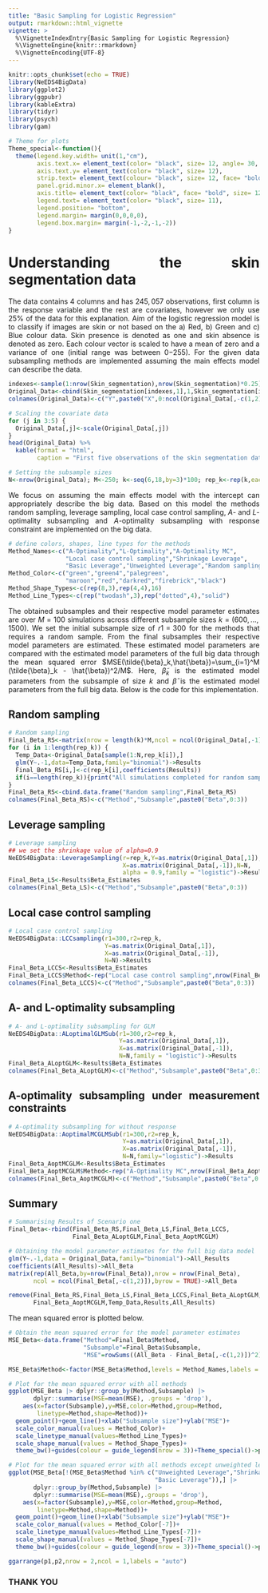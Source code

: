 ```yaml
---
title: "Basic Sampling for Logistic Regression"
output: rmarkdown::html_vignette
vignette: >
  %\VignetteIndexEntry{Basic Sampling for Logistic Regression}
  %\VignetteEngine{knitr::rmarkdown}
  %\VignetteEncoding{UTF-8}
---
```


<style>
body {
text-align: justify}
</style>

```r
knitr::opts_chunk$set(echo = TRUE)
library(NeEDS4BigData)
library(ggplot2)
library(ggpubr)
library(kableExtra)
library(tidyr)
library(psych)
library(gam)

# Theme for plots
Theme_special<-function(){
  theme(legend.key.width= unit(1,"cm"),
        axis.text.x= element_text(color= "black", size= 12, angle= 30, hjust=0.75),
        axis.text.y= element_text(color= "black", size= 12), 
        strip.text= element_text(colour= "black", size= 12, face= "bold"),
        panel.grid.minor.x= element_blank(),
        axis.title= element_text(color= "black", face= "bold", size= 12),
        legend.text= element_text(color= "black", size= 11),
        legend.position= "bottom",
        legend.margin= margin(0,0,0,0),
        legend.box.margin= margin(-1,-2,-1,-2)) 
}
```

# Understanding the skin segmentation data

The data contains $4$ columns and has $245,057$ observations, first column is the response variable and the rest are covariates, however we only use $25\%$ of the data for this explanation.
Aim of the logistic regression model is to classify if images are skin or not based on the a) Red, b) Green and c) Blue colour data.
Skin presence is denoted as one and skin absence is denoted as zero.
Each colour vector is scaled to have a mean of zero and a variance of one (initial range was between 0−255).
For the given data subsampling methods are implemented assuming the main effects model can describe the data.

```r
indexes<-sample(1:nrow(Skin_segmentation),nrow(Skin_segmentation)*0.25)
Original_Data<-cbind(Skin_segmentation[indexes,1],1,Skin_segmentation[indexes,-1])
colnames(Original_Data)<-c("Y",paste0("X",0:ncol(Original_Data[,-c(1,2)])))

# Scaling the covariate data
for (j in 3:5) {
  Original_Data[,j]<-scale(Original_Data[,j])
}
head(Original_Data) %>% 
  kable(format = "html",
        caption = "First five observations of the skin segmentation data.")

# Setting the subsample sizes
N<-nrow(Original_Data); M<-250; k<-seq(6,18,by=3)*100; rep_k<-rep(k,each=M)
```

We focus on assuming the main effects model with the intercept can appropriately describe the big data.
Based on this model the methods random sampling, leverage sampling, local case control sampling, $A$- and $L$-optimality subsampling and $A$-optimality subsampling with response constraint are implemented on the big data.

```r
# define colors, shapes, line types for the methods
Method_Names<-c("A-Optimality","L-Optimality","A-Optimality MC",
                "Local case control sampling","Shrinkage Leverage",
                "Basic Leverage","Unweighted Leverage","Random sampling")
Method_Color<-c("green","green4","palegreen",
                "maroon","red","darkred","firebrick","black")
Method_Shape_Types<-c(rep(8,3),rep(4,4),16)
Method_Line_Types<-c(rep("twodash",3),rep("dotted",4),"solid")
```

The obtained subsamples and their respective model parameter estimates are over $M=100$ simulations across different subsample sizes $k=(600,\ldots,1500)$.
We set the initial subsample size of $r1=300$ for the methods that requires a random sample. 
From the final subsamples their respective model parameters are estimated. 
These estimated model parameters are compared with the estimated model parameters of the full big data through the mean squared error $MSE(\tilde{\beta}_k,\hat{\beta})=\sum_{i=1}^M (\tilde{\beta}_k - \hat{\beta})^2/M$. 
Here, $\tilde{\beta}_k$ is the estimated model parameters from the subsample of size $k$ and $\hat{\beta}$ is the estimated model parameters from the full big data. 
Below is the code for this implementation.

## Random sampling

```r
# Random sampling
Final_Beta_RS<-matrix(nrow = length(k)*M,ncol = ncol(Original_Data[,-1])+1)
for (i in 1:length(rep_k)) {
  Temp_Data<-Original_Data[sample(1:N,rep_k[i]),]
  glm(Y~.-1,data=Temp_Data,family="binomial")->Results
  Final_Beta_RS[i,]<-c(rep_k[i],coefficients(Results))
  if(i==length(rep_k)){print("All simulations completed for random sampling")}
}
Final_Beta_RS<-cbind.data.frame("Random sampling",Final_Beta_RS)
colnames(Final_Beta_RS)<-c("Method","Subsample",paste0("Beta",0:3))
```

## Leverage sampling

```r
# Leverage sampling
## we set the shrinkage value of alpha=0.9
NeEDS4BigData::LeverageSampling(r=rep_k,Y=as.matrix(Original_Data[,1]),
                                X=as.matrix(Original_Data[,-1]),N=N,
                                alpha = 0.9,family = "logistic")->Results
Final_Beta_LS<-Results$Beta_Estimates
colnames(Final_Beta_LS)<-c("Method","Subsample",paste0("Beta",0:3))
```

## Local case control sampling

```r
# Local case control sampling
NeEDS4BigData::LCCsampling(r1=300,r2=rep_k,
                           Y=as.matrix(Original_Data[,1]),
                           X=as.matrix(Original_Data[,-1]),
                           N=N)->Results
Final_Beta_LCCS<-Results$Beta_Estimates
Final_Beta_LCCS$Method<-rep("Local case control sampling",nrow(Final_Beta_LCCS))
colnames(Final_Beta_LCCS)<-c("Method","Subsample",paste0("Beta",0:3))
```

## A- and L-optimality subsampling

```r
# A- and L-optimality subsampling for GLM 
NeEDS4BigData::ALoptimalGLMSub(r1=300,r2=rep_k,
                               Y=as.matrix(Original_Data[,1]),
                               X=as.matrix(Original_Data[,-1]),
                               N=N,family = "logistic")->Results
Final_Beta_ALoptGLM<-Results$Beta_Estimates
colnames(Final_Beta_ALoptGLM)<-c("Method","Subsample",paste0("Beta",0:3))
```

## A-optimality subsampling under measurement constraints

```r
# A-optimality subsampling for without response
NeEDS4BigData::AoptimalMCGLMSub(r1=300,r2=rep_k,
                                Y=as.matrix(Original_Data[,1]),
                                X=as.matrix(Original_Data[,-1]),
                                N=N,family="logistic")->Results
Final_Beta_AoptMCGLM<-Results$Beta_Estimates
Final_Beta_AoptMCGLM$Method<-rep("A-Optimality MC",nrow(Final_Beta_AoptMCGLM))
colnames(Final_Beta_AoptMCGLM)<-c("Method","Subsample",paste0("Beta",0:3))
```

## Summary

```r
# Summarising Results of Scenario one
Final_Beta<-rbind(Final_Beta_RS,Final_Beta_LS,Final_Beta_LCCS,
                  Final_Beta_ALoptGLM,Final_Beta_AoptMCGLM)

# Obtaining the model parameter estimates for the full big data model
glm(Y~.-1,data = Original_Data,family="binomial")->All_Results
coefficients(All_Results)->All_Beta
matrix(rep(All_Beta,by=nrow(Final_Beta)),nrow = nrow(Final_Beta),
       ncol = ncol(Final_Beta[,-c(1,2)]),byrow = TRUE)->All_Beta

remove(Final_Beta_RS,Final_Beta_LS,Final_Beta_LCCS,Final_Beta_ALoptGLM,
       Final_Beta_AoptMCGLM,Temp_Data,Results,All_Results)
```

The mean squared error is plotted below.

```r
# Obtain the mean squared error for the model parameter estimates
MSE_Beta<-data.frame("Method"=Final_Beta$Method,
                     "Subsample"=Final_Beta$Subsample,
                     "MSE"=rowSums((All_Beta - Final_Beta[,-c(1,2)])^2)) 

MSE_Beta$Method<-factor(MSE_Beta$Method,levels = Method_Names,labels = Method_Names)

# Plot for the mean squared error with all methods
ggplot(MSE_Beta |> dplyr::group_by(Method,Subsample) |> 
       dplyr::summarise(MSE=mean(MSE), .groups = 'drop'),
    aes(x=factor(Subsample),y=MSE,color=Method,group=Method,
        linetype=Method,shape=Method))+
  geom_point()+geom_line()+xlab("Subsample size")+ylab("MSE")+
  scale_color_manual(values = Method_Color)+
  scale_linetype_manual(values=Method_Line_Types)+
  scale_shape_manual(values = Method_Shape_Types)+
  theme_bw()+guides(colour = guide_legend(nrow = 3))+Theme_special()->p1

# Plot for the mean squared error with all methods except unweighted leverage
ggplot(MSE_Beta[!(MSE_Beta$Method %in% c("Unweighted Leverage","Shrinkage Leverage",
                                         "Basic Leverage")),] |> 
       dplyr::group_by(Method,Subsample) |> 
       dplyr::summarise(MSE=mean(MSE),.groups = 'drop'),
    aes(x=factor(Subsample),y=MSE,color=Method,group=Method,
        linetype=Method,shape=Method))+
  geom_point()+geom_line()+xlab("Subsample size")+ylab("MSE")+
  scale_color_manual(values = Method_Color[-7])+
  scale_linetype_manual(values=Method_Line_Types[-7])+
  scale_shape_manual(values = Method_Shape_Types[-7])+
  theme_bw()+guides(colour = guide_legend(nrow = 3))+Theme_special()->p2

ggarrange(p1,p2,nrow = 2,ncol = 1,labels = "auto")
```

### THANK YOU
